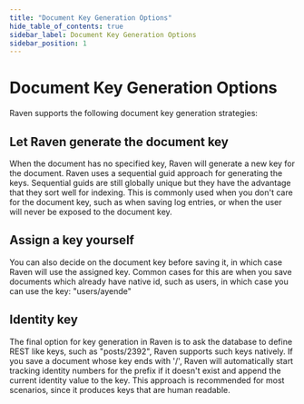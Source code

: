 ```yaml
---
title: "Document Key Generation Options"
hide_table_of_contents: true
sidebar_label: Document Key Generation Options
sidebar_position: 1
---
```



# Document Key Generation Options
Raven supports the following document key generation strategies:

## Let Raven generate the document key
When the document has no specified key, Raven will generate a new key for the document. Raven uses a sequential guid approach for generating the keys. Sequential guids are still globally unique but they have the advantage that they sort well for indexing.
This is commonly used when you don't care for the document key, such as when saving log entries, or when the user will never be exposed to the document key. 

## Assign a key yourself
You can also decide on the document key before saving it, in which case Raven will use the assigned key.
Common cases for this are when you save documents which already have native id, such as users, in which case you can use the key: "users/ayende"

## Identity key
The final option for key generation in Raven is to ask the database to define REST like keys, such as "posts/2392", Raven supports such keys natively. If you save a document whose key ends with '/', Raven will automatically start tracking identity numbers for the prefix if it doesn't exist and append the current identity value to the key.
This approach is recommended for most scenarios, since it produces keys that are human readable. 

